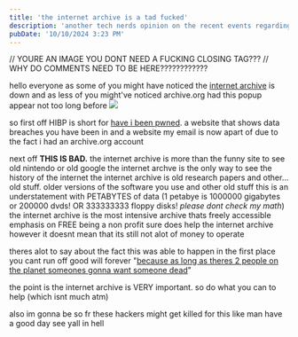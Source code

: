 ```yaml
---
title: 'the internet archive is a tad fucked'
description: 'another tech nerds opinion on the recent events regarding the beloved internet archive.'
pubDate: '10/10/2024 3:23 PM'
---
```


// YOURE AN IMAGE YOU DONT NEED A FUCKING CLOSING TAG???
// WHY DO COMMENTS NEED TO BE HERE????????????

hello everyone
as some of you might have noticed
the [internet archive](https://archive.org) is down
and as less of you might've noticed
archive.org had this popup appear not too long before
<img src={swagimage.src} ></img>

so first off
HIBP is short for [have i been pwned](https://haveibeenpwned.com/). a website that shows data breaches you have been in
and a website my email is now apart of due to the fact i had an archive.org account

next off
**THIS IS BAD.**
the internet archive is more than the funny site to see old nintendo or old google
the internet archve is the only way to see the history of the internet
the internet archive is
old research papers and other... old stuff.
older versions of the software you use
and other old stuff
this is an understatement
with PETABYTES of data (1 petabye is 1000000 gigabytes or 200000 dvds! OR 333333333 floppy disks! *please dont check my math*)
the internet archive is the most intensive archive thats freely accessible
emphasis on FREE
being a non profit sure does help the internet archive
however it doesnt mean that its still not alot of money to operate

theres alot to say about the fact this was able to happen in the first place
you cant run off good will forever
"[because as long as theres 2 people on the planet someones gonna want someone dead](https://youtu.be/9NZDwZbyDus?si=UMtA18xonU8-S6TK&t=23)"

the point is
the internet archive is VERY important.
so do what you can to help
(which isnt much atm)

also im gonna be so fr these hackers might get killed for this like
man
have a good day
see yall in hell

